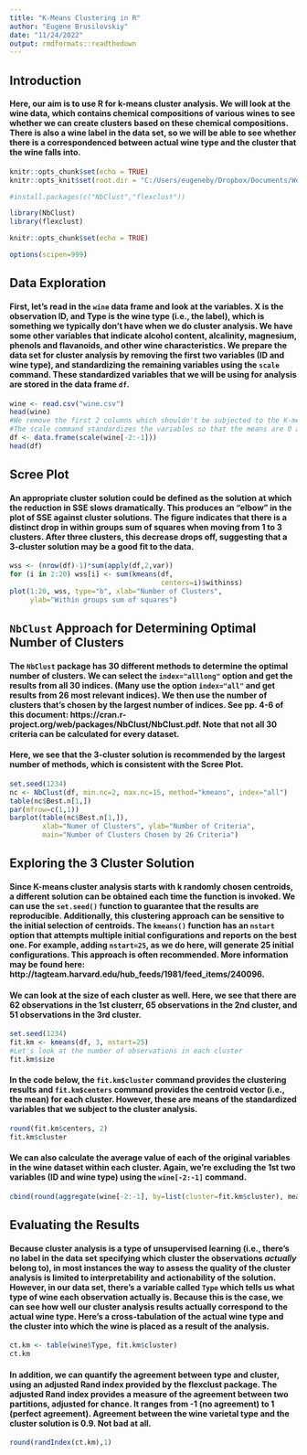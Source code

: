 ```yaml
---
title: "K-Means Clustering in R"
author: "Eugene Brusilovskiy"
date: "11/24/2022"
output: rmdformats::readthedown
---
```



## Introduction

#### Here, our aim is to use R for k-means cluster analysis. We will look at the wine data, which contains chemical compositions of various wines to see whether we can create clusters based on these chemical compositions. There is also a wine label in the data set, so we will be able to see whether there is a correspondenced between actual wine type and the cluster that the wine falls into.

```r
knitr::opts_chunk$set(echo = TRUE)
knitr::opts_knit$set(root.dir = "C:/Users/eugeneby/Dropbox/Documents/Work and School/Teaching/CPLN 671 - Statistics and Data Mining/Data/Lecture 22")

#install.packages(c("NbClust","flexclust"))

library(NbClust)
library(flexclust)

knitr::opts_chunk$set(echo = TRUE)

options(scipen=999)
```

## Data Exploration
#### First, let's read in the ` wine` data frame and look at the variables. X is the observation ID, and Type is the wine type (i.e., the label), which is something we typically don't have when we do cluster analysis. We have some other variables that indicate alcohol content, alcalinity, magnesium, phenols and flavanoids, and other wine characteristics. We prepare the data set for cluster analysis by removing the first two variables (ID and wine type), and standardizing the remaining variables using the ` scale` command. These standardized variables that we will be using for analysis are stored in the data frame ` df`.

```r
wine <- read.csv("wine.csv")
head(wine)
#We remove the first 2 columns which shouldn't be subjected to the K-means
#The scale command standardizes the variables so that the means are 0 and s.d. = 1.
df <- data.frame(scale(wine[-2:-1]))
head(df)
```
## Scree Plot
#### An appropriate cluster solution could be defined as the solution at which the reduction in SSE slows dramatically. This produces an "elbow" in the plot of SSE against cluster solutions. The figure indicates that there is a distinct drop in within groups sum of squares when moving from 1 to 3 clusters. After three clusters, this decrease drops off, suggesting that a 3-cluster solution may be a good fit to the data. 

```r
wss <- (nrow(df)-1)*sum(apply(df,2,var))
for (i in 2:20) wss[i] <- sum(kmeans(df, 
                                     centers=i)$withinss)
plot(1:20, wss, type="b", xlab="Number of Clusters",
     ylab="Within groups sum of squares")
```

## ` NbClust` Approach for Determining Optimal Number of Clusters

#### The ` NbClust` package has 30 different methods to determine the optimal number of clusters. We can select the ` index="alllong"` option and get the results from all 30 indices. (Many use the option ` index="all"` and get results from 26 most relevant indices). We then use the number of clusters that's chosen by the largest number of indices. See pp. 4-6 of this document: https://cran.r-project.org/web/packages/NbClust/NbClust.pdf. Note that not all 30 criteria can be calculated for every dataset. 

#### Here, we see that the 3-cluster solution is recommended by the largest number of methods, which is consistent with the Scree Plot.

```r
set.seed(1234)
nc <- NbClust(df, min.nc=2, max.nc=15, method="kmeans", index="all")
table(nc$Best.n[1,])
par(mfrow=c(1,1)) 
barplot(table(nc$Best.n[1,]),
        xlab="Numer of Clusters", ylab="Number of Criteria",
        main="Number of Clusters Chosen by 26 Criteria")
```


## Exploring the 3 Cluster Solution

#### Since K-means cluster analysis starts with k randomly chosen centroids, a different solution can be obtained each time the function is invoked. We can use the ` set.seed()` function to guarantee that the results are reproducible. Additionally, this clustering approach can be sensitive to the initial selection of centroids. The ` kmeans()` function has an ` nstart` option that attempts multiple initial configurations and reports on the best one. For example, adding ` nstart=25`, as we do here, will generate 25 initial configurations. This approach is often recommended. More information may be found here: http://tagteam.harvard.edu/hub_feeds/1981/feed_items/240096. 

#### We can look at the size of each cluster as well. Here, we see that there are 62 observations in the 1st clusterr, 65 observations in the 2nd cluster, and 51 observations in the 3rd cluster.

```r
set.seed(1234)
fit.km <- kmeans(df, 3, nstart=25)
#Let's look at the number of observations in each cluster
fit.km$size
```

#### In the code below, the ` fit.km$cluster` command provides the clustering results and ` fit.km$centers` command provides the centroid vector (i.e., the mean) for each cluster. However, these are means of the standardized variables that we subject to the cluster analysis.

```r
round(fit.km$centers, 2)
fit.km$cluster
```

#### We can also calculate the average value of each of the original variables in the wine dataset within each cluster. Again, we're excluding the 1st two variables (ID and wine type) using the ` wine[-2:-1]` command.

```r
cbind(round(aggregate(wine[-2:-1], by=list(cluster=fit.km$cluster), mean),1),fit.km$size)
```


## Evaluating the Results

#### Because cluster analysis is a type of unsupervised learning (i.e., there's no label in the data set specifying which cluster the observations _actually_ belong to), in most instances the way to assess the quality of the cluster analysis is limited to interpretability and actionability of the solution. However, in our data set, there's a variable called ` Type` which tells us what type of wine each observation actually is. Because this is the case, we can see how well our cluster analysis results actually correspond to the actual wine type. Here's a cross-tabulation of the actual wine type and the cluster into which the wine is placed as a result of the analysis.

```r
ct.km <- table(wine$Type, fit.km$cluster)
ct.km
```

#### In addition, we can quantify the agreement between type and cluster, using an adjusted Rand index provided by the flexclust package. The adjusted Rand index provides a measure of the agreement between two partitions, adjusted for chance. It ranges from -1 (no agreement) to 1 (perfect agreement). Agreement between the wine varietal type and the cluster solution is 0.9. Not bad at all.

```r
round(randIndex(ct.km),1)
```